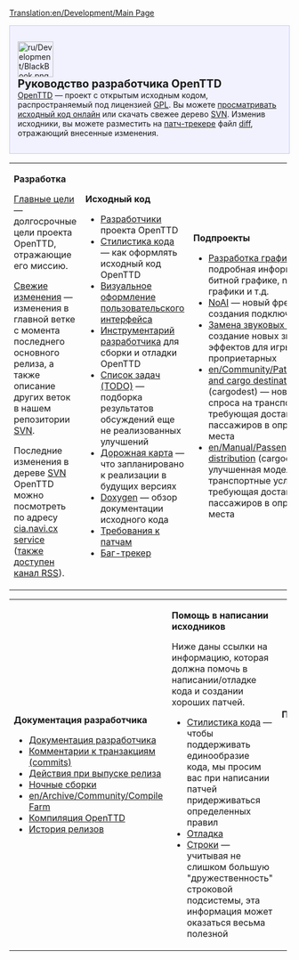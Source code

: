 [[Translation:en/Development/Main Page]]
{{ru/Необходимо сделать|поправить ссылки после перевода соответствующих страниц}}

<div style="background-color: #f1f2fe; border: 1px solid #c7c8fe; margin:0; padding: 1em 1em 1em 1em; text-align:left">
[[File:ru/Development/BlackBook.png|64px|left]]
<strong style="font-size:1.4em; display:block">Руководство разработчика OpenTTD</strong>
[[ru/Manual/Main Page|OpenTTD]] &mdash; проект с открытым исходным кодом, распространяемый под лицензией [http://www.gnu.org/copyleft/gpl.html GPL]. Вы можете [http://svn.openttd.org/ просматривать исходный код онлайн] или скачать свежее дерево [[ru/Development/Часто задаваемые вопросы разработчика|SVN]]. Изменив исходники, вы можете разместить на [http://bugs.openttd.org патч-трекере] файл [[ru/Development/Часто задаваемые вопросы разработчика#kak-sdelat-diff-fail-chtoby-podelitsia-izmeneniiami-s-drugimi|diff]], отражающий внесенные изменения.
</div>
{| cellspacing="3" class="mainpagetable" align="center" cellpadding="10px" style="background-color: #E7EBFF; border: 1px solid #c7c8fe; margin:0; border-top:none; padding:0"
|- valign="top" 
|width="33%"|
<font size="3">'''Разработка'''</font> <!-----------------------Development--------->

[[en/Development/Objectives|Главные цели]] &mdash; долгосрочные цели проекта OpenTTD, отражающие его миссию.

[[ru/Недавние и последние события|Свежие изменения]] &mdash; изменения в главной ветке с момента последнего основного релиза, а также описание других веток в нашем репозитории [[ru/Development/Часто задаваемые вопросы разработчика|SVN]].

Последние изменения в дереве [[ru/Development/Часто задаваемые вопросы разработчика|SVN]] OpenTTD можно посмотреть по адресу [http://cia.navi.cx/stats/project/OpenTTD cia.navi.cx service] ([http://cia.navi.cx/stats/project/OpenTTD/.rss?ver=2&medium=unquoted&limit=15 также доступен канал RSS]).

|width="33%"|
<font size="3">'''Исходный код'''</font>  <!-----------------------Coding--------->

*[[en/Archive/Community/Developers|Разработчики]] проекта OpenTTD
*[[en/Development/Coding style|Стилистика кода]] &mdash; как оформлять исходный код OpenTTD
*[[en/Development/GUI Style Guide|Визуальное оформление пользовательского интерфейса]]
*[[en/Coding Tools|Инструментарий разработчика]] для сборки и отладки OpenTTD
*[[en/Archive/Community/Todo list|Список задач (TODO)]] &mdash; подборка результатов обсуждений еще не реализованных улучшений
*[[en/Archive/Lists/Roadmap|Дорожная карта]] &mdash; что запланировано к реализации в будущих версиях
*[http://docs.openttd.org Doxygen] &mdash; обзор документации исходного кода
*[[en/Archive/Community/Patch Checklist|Требования к патчам]]
*[http://bugs.openttd.org/ Баг-трекер]

|width="33%"|
<font size="3">'''Подпроекты'''</font> <!-----------------------Subprojects--------->

*[[ru/Development/NewGRF/Main Page|Разработка графики]] &mdash; подробная информация о 32-битной графике, newGrf, замене графики и т.д.
*[[en/Development/Script/Main Page|NoAI]] &mdash; новый фреймворк для создания подключаемого ИИ
*[[ru/Archive/Community/Замена звуковых эффектов|Замена звуковых эффектов]] &mdash; создание новых звуковых эффектов для игры взамен проприетарных
*[[en/Community/Patches/Passenger and cargo destinations]] (cargodest) &mdash; новая модель спроса на транспортные услуги, требующая доставки грузов и пассажиров в определенные места
*[[en/Manual/Passenger and cargo distribution]] (cargodist) &mdash; новая улучшенная модель спроса на транспортные услуги, требующая доставки грузов и пассажиров в определенные места

|}  <!------------- 3th part ------------->
{| cellspacing="3" class="mainpagetable" align="center" cellpadding="10px" style="background-color: #E7EBFF; border: 1px solid #c7c8fe; margin:0; border-top:none; padding:0; margin-bottom:2em"
|- valign="top"
|width="33%"|
<font size="3">'''Документация разработчика'''</font>  <!---------Development documentation--------->

*[[ru/Development/Main Page|Документация разработчика]]
*[[en/Development/Coding style|Комментарии к транзакциям (commits)]]
*[[en/Development/Doing an OpenTTD release|Действия при выпуске релиза]]
*[[ru/Archive/Community/Версия разработчиков|Ночные сборки]]
*[[en/Archive/Community/Compile Farm]]
*[[:Category:ru/Development/Компиляция OpenTTD|Компиляция OpenTTD]]
*[[ru/Archive/OpenTTD/Main Page|История релизов]]

|width="33%"|
<font size="3">'''Помощь в написании исходников'''</font>  <!------------- Help with coding ------------->

Ниже даны ссылки на информацию, которая должна помочь в написании/отладке кода и создании хороших патчей.
*[[en/Development/Coding style|Стилистика кода]] &mdash; чтобы поддерживать единообразие кода, мы просим вас при написании патчей придерживаться определенных правил
*[[en/Development/Debugging|Отладка]]
*[[en/Archive/Source/Strings|Строки]] &mdash; учитывая не слишком большую "дружественность" строковой подсистемы, эта информация может оказаться весьма полезной

|width="33%"|
<font size="3">'''Прочее'''</font>  <!------------- Miscellaneous ------------->

* [http://www.openttd.org Веб-сайт OpenTTD]
* [http://www.tt-forums.net/viewforum.php?f=55 Форум OpenTTD]
* [http://cia.vc/stats/project/OpenTTD Статистика CIA]
* [[ru/Archive/Community/Запрашиваемые возможности|Запрашиваемые возможности]]
* [[en/Archive/Community/Rejected features|Отвергнутые возможности]]
* [[en/Miscellaneous suggestions|Прочие предложения]]
|}


